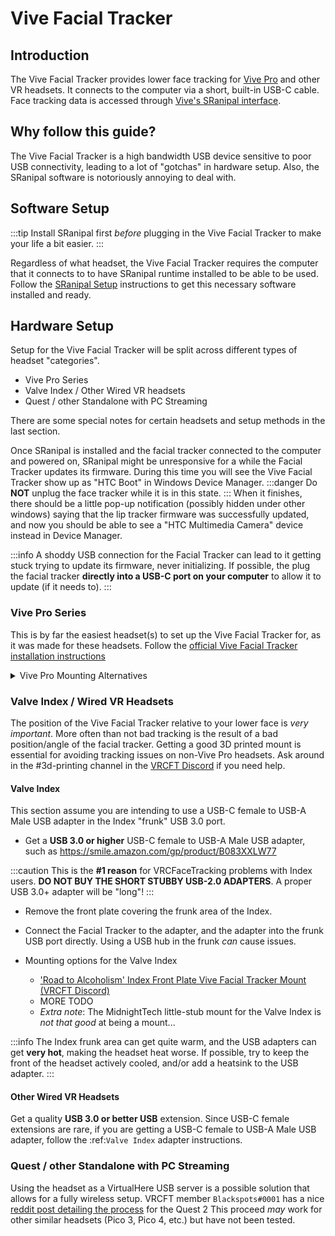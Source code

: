 # Vive Facial Tracker

## Introduction
The Vive Facial Tracker provides lower face tracking for [Vive Pro](./vpe.mdx) and other VR headsets.
It connects to the computer via a short, built-in USB-C cable.
Face tracking data is accessed through [Vive's SRanipal interface](../../tutorial-modules/sranipal.mdx).

## Why follow this guide?
The Vive Facial Tracker is a high bandwidth USB device sensitive to poor USB connectivity, leading to a lot of "gotchas" in hardware setup.
Also, the SRanipal software is notoriously annoying to deal with.

## Software Setup

:::tip
Install SRanipal first *before* plugging in the Vive Facial Tracker to make your life a bit easier.
:::

Regardless of what headset, the Vive Facial Tracker requires the computer that it connects to to have SRanipal runtime installed to be able to be used.
Follow the [SRanipal Setup](../../tutorial-modules/sranipal.mdx#software) instructions to get this necessary software installed and ready.

## Hardware Setup

Setup for the Vive Facial Tracker will be split across different types of headset "categories".

- Vive Pro Series
- Valve Index / Other Wired VR headsets
- Quest / other Standalone with PC Streaming

There are some special notes for certain headsets and setup methods in the last section.

Once SRanipal is installed and the facial tracker connected to the computer and powered on, SRanipal might be unresponsive for a while the Facial Tracker updates its firmware.
During this time you will see the Vive Facial Tracker show up as "HTC Boot" in Windows Device Manager.
:::danger
Do **NOT** unplug the face tracker while it is in this state.
:::
When it finishes, there should be a little pop-up notification (possibly hidden under other windows) saying that the lip tracker firmware was successfully updated, and now
you should be able to see a "HTC Multimedia Camera" device instead in Device Manager.

:::info
A shoddy USB connection for the Facial Tracker can lead to it getting stuck trying to update its firmware, never initializing.
If possible, the plug the facial tracker **directly into a USB-C port on your computer** to allow it to update (if it needs to).
:::

### Vive Pro Series

This is by far the easiest headset(s) to set up the Vive Facial Tracker for, as it was made for these headsets.
Follow the [official Vive Facial Tracker installation instructions](https://www.vive.com/us/support/facial-tracker/category_howto/tracker.html)

<details>
    <summary>Vive Pro Mounting Alternatives</summary>
    <div>The adhesive that comes with the Vive Facial Tracker isn’t the best, and can easily fail with a knock to the headset. Here are some alternative mounting solutions</div>
    <br/>
    <div>
        <li><a href={"https://www.thingiverse.com/thing:5405617"}>3D printed alternative Mount</a></li>
        <li>Use 3M VHB Tape as adhesive replacement</li>
        <li>Wrap rubber bands around the facial tracker mounting legs and whole headset (ask Azmidi...)</li>
        <li>Wrap a wire around everything??? (ask PLPlolol in the <a href={"https://discord.gg/vrcft"}>VRCFT Discord</a>...)</li>
    </div>
</details>

### Valve Index / Wired VR Headsets

The position of the Vive Facial Tracker relative to your lower face is *very important*.
More often than not bad tracking is the result of a bad position/angle of the facial tracker.
Getting a good 3D printed mount is essential for avoiding tracking issues on non-Vive Pro headsets.
Ask around in the #3d-printing channel in the [VRCFT Discord](https://discord.gg/vrcft) if you need help.

#### Valve Index

This section assume you are intending to use a USB-C female to USB-A Male USB adapter in the Index "frunk" USB 3.0 port.

- Get a **USB 3.0 or higher** USB-C female to USB-A Male USB adapter, such as https://smile.amazon.com/gp/product/B083XXLW77

:::caution
This is the **#1 reason** for VRCFaceTracking problems with Index users.
**DO NOT BUY THE SHORT STUBBY USB-2.0 ADAPTERS**. A proper USB 3.0+ adapter will be "long"!
:::

- Remove the front plate covering the frunk area of the Index.

- Connect the Facial Tracker to the adapter, and the adapter into the frunk USB port directly. Using a USB hub in the frunk *can* cause issues.
- Mounting options for the Valve Index

  - ['Road to Alcoholism' Index Front Plate Vive Facial Tracker Mount (VRCFT Discord)](https://discord.com/channels/849300336128032789/915075185328152606/987813371992748072)
  - MORE TODO
  - *Extra note*: The MidnightTech little-stub mount for the Valve Index is *not that good* at being a mount...

:::info
The Index frunk area can get quite warm, and the USB adapters can get **very hot**, making the headset heat worse. If possible, try to keep the front of the headset actively cooled, and/or add a heatsink to the USB adapter.
:::

#### Other Wired VR Headsets

Get a quality **USB 3.0 or better USB** extension. Since USB-C female extensions are rare, if you are getting a USB-C female to USB-A Male USB adapter, follow the :ref:`Valve Index` adapter instructions.

### Quest / other Standalone with PC Streaming

Using the headset as a VirtualHere USB server is a possible solution that allows for a fully wireless setup.
VRCFT member `Blackspots#0001` has a nice [reddit post detailing the process](https://www.reddit.com/r/Quest2/comments/xlvbc8/getting_the_vive_face_tracker_to_work_with_the/) for the Quest 2
This proceed *may* work for other similar headsets (Pico 3, Pico 4, etc.) but have not been tested. 